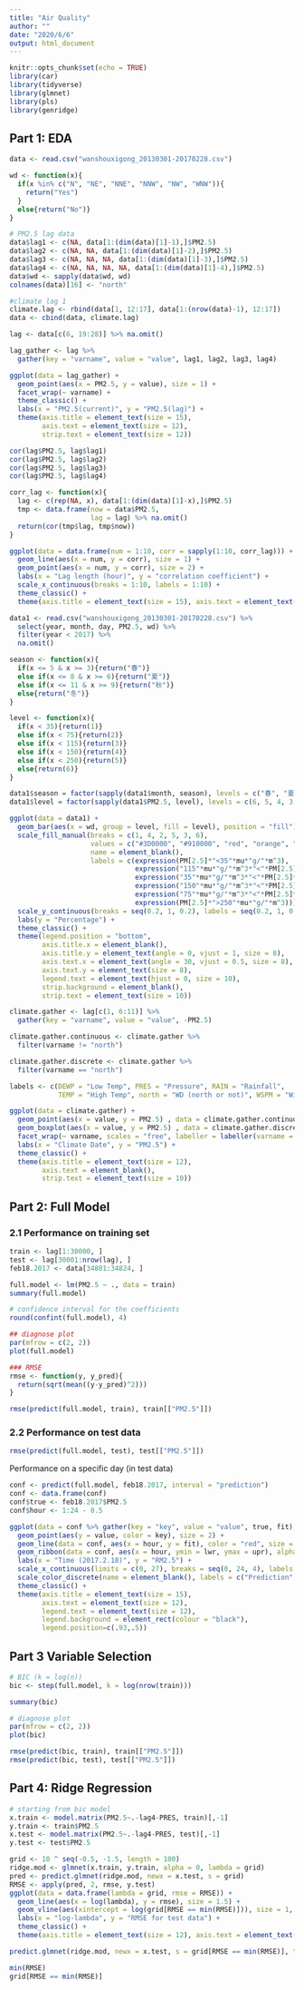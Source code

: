 ```yaml
---
title: "Air Quality"
author: ""
date: "2020/6/6"
output: html_document
---
```


```r
knitr::opts_chunk$set(echo = TRUE)
library(car)
library(tidyverse)
library(glmnet)
library(pls)
library(genridge)
```

## Part 1: EDA

```r
data <- read.csv("wanshouxigong_20130301-20170228.csv")

wd <- function(x){
  if(x %in% c("N", "NE", "NNE", "NNW", "NW", "WNW")){
    return("Yes")
  }
  else{return("No")}
}

# PM2.5 lag data
data$lag1 <- c(NA, data[1:(dim(data)[1]-1),]$PM2.5) 
data$lag2 <- c(NA, NA, data[1:(dim(data)[1]-2),]$PM2.5) 
data$lag3 <- c(NA, NA, NA, data[1:(dim(data)[1]-3),]$PM2.5)
data$lag4 <- c(NA, NA, NA, NA, data[1:(dim(data)[1]-4),]$PM2.5)
data$wd <- sapply(data$wd, wd)
colnames(data)[16] <- "north"

#climate lag 1
climate.lag <- rbind(data[1, 12:17], data[1:(nrow(data)-1), 12:17])
data <- cbind(data, climate.lag)

lag <- data[c(6, 19:28)] %>% na.omit()
```

```r
lag_gather <- lag %>%
  gather(key = "varname", value = "value", lag1, lag2, lag3, lag4)

ggplot(data = lag_gather) +
  geom_point(aes(x = PM2.5, y = value), size = 1) +
  facet_wrap(~ varname) +
  theme_classic() +
  labs(x = "PM2.5(current)", y = "PM2.5(lag)") +
  theme(axis.title = element_text(size = 15),
        axis.text = element_text(size = 12),
        strip.text = element_text(size = 12))
```

```r
cor(lag$PM2.5, lag$lag1)
cor(lag$PM2.5, lag$lag2)
cor(lag$PM2.5, lag$lag3)
cor(lag$PM2.5, lag$lag4)
```

```r
corr_lag <- function(x){
  lag <- c(rep(NA, x), data[1:(dim(data)[1]-x),]$PM2.5)
  tmp <- data.frame(now = data$PM2.5,
                    lag = lag) %>% na.omit()
  return(cor(tmp$lag, tmp$now))
}

ggplot(data = data.frame(num = 1:10, corr = sapply(1:10, corr_lag))) +
  geom_line(aes(x = num, y = corr), size = 1) +
  geom_point(aes(x = num, y = corr), size = 2) +
  labs(x = "Lag length (hour)", y = "correlation coefficient") +
  scale_x_continuous(breaks = 1:10, labels = 1:10) +
  theme_classic() +
  theme(axis.title = element_text(size = 15), axis.text = element_text(size = 12))
```

```r
data1 <- read.csv("wanshouxigong_20130301-20170228.csv") %>%
  select(year, month, day, PM2.5, wd) %>%
  filter(year < 2017) %>%
  na.omit()
```

```r
season <- function(x){
  if(x <= 5 & x >= 3){return("春")}
  else if(x <= 8 & x >= 6){return("夏")}
  else if(x <= 11 & x >= 9){return("秋")}
  else{return("冬")}
}

level <- function(x){
  if(x < 35){return(1)}
  else if(x < 75){return(2)}
  else if(x < 115){return(3)}
  else if(x < 150){return(4)}
  else if(x < 250){return(5)}
  else{return(6)}
}

data1$season = factor(sapply(data1$month, season), levels = c("春", "夏", "秋", "冬"))
data1$level = factor(sapply(data1$PM2.5, level), levels = c(6, 5, 4, 3, 2, 1))
```

```r
ggplot(data = data1) +
  geom_bar(aes(x = wd, group = level, fill = level), position = "fill") +
  scale_fill_manual(breaks = c(1, 4, 2, 5, 3, 6), 
                    values = c("#3D0000", "#910000", "red", "orange", "yellow", "green"),
                    name = element_blank(),
                    labels = c(expression(PM[2.5]*"<35"*mu*"g/"*m^3),
                               expression("115"*mu*"g/"*m^3*"<"*PM[2.5]*"<150"*mu*"g/"*m^3),
                               expression("35"*mu*"g/"*m^3*"<"*PM[2.5]*"<75"*mu*"g/"*m^3),
                               expression("150"*mu*"g/"*m^3*"<"*PM[2.5]*"<250"*mu*"g/"*m^3),
                               expression("75"*mu*"g/"*m^3*"<"*PM[2.5]*"<115"*mu*"g/"*m^3),
                               expression(PM[2.5]*">250"*mu*"g/"*m^3))) +
  scale_y_continuous(breaks = seq(0.2, 1, 0.2), labels = seq(0.2, 1, 0.2)) +
  labs(y = "Percentage") +
  theme_classic() +
  theme(legend.position = "bottom",
        axis.title.x = element_blank(),
        axis.title.y = element_text(angle = 0, vjust = 1, size = 8),
        axis.text.x = element_text(angle = 30, vjust = 0.5, size = 8),
        axis.text.y = element_text(size = 8),
        legend.text = element_text(hjust = 0, size = 10),
        strip.background = element_blank(),
        strip.text = element_text(size = 10))

```

```r
climate.gather <- lag[c(1, 6:11)] %>%
  gather(key = "varname", value = "value", -PM2.5)

climate.gather.continuous <- climate.gather %>%
  filter(varname != "north")

climate.gather.discrete <- climate.gather %>%
  filter(varname == "north")

labels <- c(DEWP = "Low Temp", PRES = "Pressure", RAIN = "Rainfall",
            TEMP = "High Temp", north = "WD (north or not)", WSPM = "Wind Speed")

ggplot(data = climate.gather) +
  geom_point(aes(x = value, y = PM2.5) , data = climate.gather.continuous, size = 0.7) +
  geom_boxplot(aes(x = value, y = PM2.5) , data = climate.gather.discrete) +
  facet_wrap(~ varname, scales = "free", labeller = labeller(varname = labels)) +
  labs(x = "Climate Date", y = "PM2.5") +
  theme_classic() +
  theme(axis.title = element_text(size = 12),
        axis.text = element_blank(),
        strip.text = element_text(size = 10))
```

## Part 2: Full Model

### 2.1 Performance on training set

```r
train <- lag[1:30000, ]
test <- lag[30001:nrow(lag), ]
feb18.2017 <- data[34801:34824, ]
```

```r
full.model <- lm(PM2.5 ~ ., data = train)
summary(full.model)
```

```r
# confidence interval for the coefficients
round(confint(full.model), 4)
```


```r
## diagnose plot
par(mfrow = c(2, 2))
plot(full.model)
```

```r
### RMSE
rmse <- function(y, y_pred){
  return(sqrt(mean((y-y_pred)^2)))
}

rmse(predict(full.model, train), train[["PM2.5"]])
```

### 2.2 Performance on test data

```r
rmse(predict(full.model, test), test[["PM2.5"]])
```

Performance on a specific day (in test data)

```r
conf <- predict(full.model, feb18.2017, interval = "prediction")
conf <- data.frame(conf)
conf$true <- feb18.2017$PM2.5
conf$hour <- 1:24 - 0.5
```

```r
ggplot(data = conf %>% gather(key = "key", value = "value", true, fit), aes(x = hour)) +
  geom_point(aes(y = value, color = key), size = 2) +
  geom_line(data = conf, aes(x = hour, y = fit), color = "red", size = 1) +
  geom_ribbon(data = conf, aes(x = hour, ymin = lwr, ymax = upr), alpha = 0.2) +
  labs(x = "Time (2017.2.18)", y = "RM2.5") +
  scale_x_continuous(limits = c(0, 27), breaks = seq(0, 24, 4), labels = seq(0, 24, 4)) +
  scale_color_discrete(name = element_blank(), labels = c("Prediction", "True value")) +
  theme_classic() +
  theme(axis.title = element_text(size = 15),
        axis.text = element_text(size = 12),
        legend.text = element_text(size = 12),
        legend.background = element_rect(colour = "black"),
        legend.position=c(.93,.5))
```

## Part 3 Variable Selection

```r
# BIC (k = log(n))
bic <- step(full.model, k = log(nrow(train)))
```

```r
summary(bic)
```

```r
# diagnose plot
par(mfrow = c(2, 2))
plot(bic)
```

```r
rmse(predict(bic, train), train[["PM2.5"]])
rmse(predict(bic, test), test[["PM2.5"]])
```

## Part 4: Ridge Regression

```r
# starting from bic model
x.train <- model.matrix(PM2.5~.-lag4-PRES, train)[,-1]
y.train <- train$PM2.5
x.test <- model.matrix(PM2.5~.-lag4-PRES, test)[,-1]
y.test <- test$PM2.5

grid <- 10 ^ seq(-0.5, -1.5, length = 100)
ridge.mod <- glmnet(x.train, y.train, alpha = 0, lambda = grid)
pred <- predict.glmnet(ridge.mod, newx = x.test, s = grid)
RMSE <- apply(pred, 2, rmse, y.test)
ggplot(data = data.frame(lambda = grid, rmse = RMSE)) +
  geom_line(aes(x = log(lambda), y = rmse), size = 1.5) +
  geom_vline(aes(xintercept = log(grid[RMSE == min(RMSE)])), size = 1, colour = "red") +
  labs(x = "log-lambda", y = "RMSE for test data") +
  theme_classic() +
  theme(axis.title = element_text(size = 12), axis.text = element_text(size = 10))
```

```r
predict.glmnet(ridge.mod, newx = x.test, s = grid[RMSE == min(RMSE)], type = "coefficients")
```


```r
min(RMSE)
grid[RMSE == min(RMSE)]
```